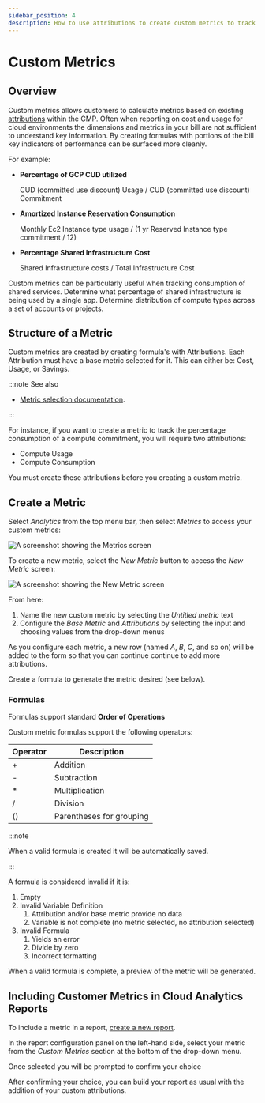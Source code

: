 ```yaml
---
sidebar_position: 4
description: How to use attributions to create custom metrics to track and report on KPIs for your cloud
---
```


# Custom Metrics

## Overview

Custom metrics allows customers to calculate metrics based on existing [attributions](attributing-cloud-spend.mdx) within the CMP. Often when reporting on cost and usage for cloud environments the dimensions and metrics in your bill are not sufficient to understand key information. By creating formulas with portions of the bill key indicators of performance can be surfaced more cleanly.

For example:

- **Percentage of GCP CUD utilized**

  CUD (committed use discount) Usage / CUD (committed use discount) Commitment

- **Amortized Instance Reservation Consumption**

  Monthly Ec2 Instance type usage / (1 yr Reserved Instance type commitment / 12)

- **Percentage Shared Infrastructure Cost**

  Shared Infrastructure costs / Total Infrastructure Cost

Custom metrics can be particularly useful when tracking consumption of shared services. Determine what percentage of shared infrastructure is being used by a single app. Determine distribution of compute types across a set of accounts or projects.

## Structure of a Metric

Custom metrics are created by creating formula's with Attributions. Each Attribution must have a base metric selected for it. This can either be: Cost, Usage, or Savings.

:::note See also

- [Metric selection documentation](editing-your-cloud-report.mdx#metrics).

:::

For instance, if you want to create a metric to track the percentage consumption of a compute commitment, you will require two attributions:

- Compute Usage
- Compute Consumption

You must create these attributions before you creating a custom metric.

## Create a Metric

Select _Analytics_ from the top menu bar, then select _Metrics_ to access your custom metrics:

![A screenshot showing the Metrics screen](../../static/img/docs/cmp-metrics-screen.png)

To create a new metric, select the _New Metric_ button to access the _New Metric_ screen:

![A screenshot showing the _New Metric_ screen](../../static/img/docs/cmp-new-metric.png)

From here:

1. Name the new custom metric by selecting the _Untitled metric_ text
2. Configure the _Base Metric_ and _Attributions_ by selecting the input and choosing values from the drop-down menus

As you configure each metric, a new row (named _A_, _B_, _C_, and so on) will
be added to the form so that you can continue continue to add more
attributions.

Create a formula to generate the metric desired (see below).

### Formulas

Formulas support standard **Order of Operations**

Custom metric formulas support the following operators:

| Operator | Description              |
| -------- | ------------------------ |
| +        | Addition                 |
| -        | Subtraction              |
| \*       | Multiplication           |
| /        | Division                 |
| ()       | Parentheses for grouping |

:::note

When a valid formula is created it will be automatically saved.

:::

A formula is considered invalid if it is:

1. Empty
2. Invalid Variable Definition
   1. Attribution and/or base metric provide no data
   2. Variable is not complete (no metric selected, no attribution selected)
3. Invalid Formula
   1. Yields an error
   2. Divide by zero
   3. Incorrect formatting

When a valid formula is complete, a preview of the metric will be generated.

## Including Customer Metrics in Cloud Analytics Reports

To include a metric in a report, [create a new report](create-cloud-report/index.mdx).

In the report configuration panel on the left-hand side, select your metric from the _Custom Metrics_ section at the bottom of the drop-down menu.

Once selected you will be prompted to confirm your choice

After confirming your choice, you can build your report as usual with the addition of your custom attributions.
